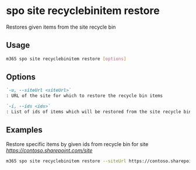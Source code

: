 
# spo site recyclebinitem restore

Restores given items from the site recycle bin

## Usage

```sh
m365 spo site recyclebinitem restore [options]
```

## Options

```md definition-list
`-u, --siteUrl <siteUrl>`
: URL of the site for which to restore the recycle bin items

`-i, --ids <ids>`
: List of ids of items which will be restored from the site recycle bin
```

<Global />

## Examples

Restore specific items by given ids from recycle bin for site _https://contoso.sharepoint.com/site_

```sh
m365 spo site recyclebinitem restore --siteUrl https://contoso.sharepoint.com/site --ids "ae6f97a7-280e-48d6-b481-0ea986c323da,aadbf916-1f71-42ee-abf2-8ee4802ae291"
```
